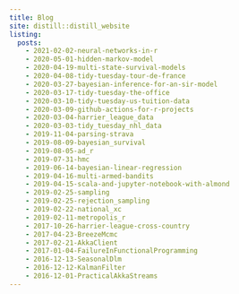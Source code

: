 ```yaml
---
title: Blog
site: distill::distill_website 
listing: 
  posts:
    - 2021-02-02-neural-networks-in-r 
    - 2020-05-01-hidden-markov-model                   
    - 2020-04-19-multi-state-survival-models            
    - 2020-04-08-tidy-tuesday-tour-de-france           
    - 2020-03-27-bayesian-inference-for-an-sir-model    
    - 2020-03-17-tidy-tuesday-the-office               
    - 2020-03-10-tidy-tuesday-us-tuition-data           
    - 2020-03-09-github-actions-for-r-projects         
    - 2020-03-04-harrier_league_data                    
    - 2020-03-03-tidy_tuesday_nhl_data                 
    - 2019-11-04-parsing-strava                         
    - 2019-08-09-bayesian_survival                     
    - 2019-08-05-ad_r                                   
    - 2019-07-31-hmc                                   
    - 2019-06-14-bayesian-linear-regression             
    - 2019-04-16-multi-armed-bandits                   
    - 2019-04-15-scala-and-jupyter-notebook-with-almond 
    - 2019-02-25-sampling                              
    - 2019-02-25-rejection_sampling                     
    - 2019-02-22-national_xc                           
    - 2019-02-11-metropolis_r                           
    - 2017-10-26-harrier-league-cross-country          
    - 2017-04-23-BreezeMcmc                             
    - 2017-02-21-AkkaClient                            
    - 2017-01-04-FailureInFunctionalProgramming         
    - 2016-12-13-SeasonalDlm                           
    - 2016-12-12-KalmanFilter                           
    - 2016-12-01-PracticalAkkaStreams 
---
```


